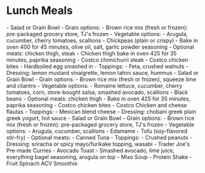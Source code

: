 
# Lunch Meals
<Accordion title="Mediterranean Bowl">
- Salad or Grain Bowl
- Grain options:
  - Brown rice mix (fresh or frozen): pre-packaged grocery store, TJ's frozen
- Vegetable options:
  - Arugula, cucumber, cherry tomatoes, scallions
- Chickpeas (plain or crispy)
  - Bake in oven 400 for 45 minutes, olive oil, salt, garlic powder seasoning
- Optional meats: chicken thigh, steak
  - Chicken thigh bake in oven 425 for 35 minutes, paprika seasoning
  - Costco chimichurri steak
  - Costco chicken bites
  - Hardboiled egg smashed in
- Toppings:
  - Feta, crushed walnuts
- Dressing: lemon mustard vinaigrette, lemon tahini sauce, hummus
</Accordion>

<Accordion title="Mexican Bowl">
- Salad or Grain Bowl
- Grain options:
  - Brown rice mix (fresh or frozen), squeeze lime and cliantro
- Vegetable options:
  - Romaine lettuce, cucumber, cherry tomatoes, corn, store-bought salsa, smashed avocado, scallions
- Black beans
- Optional meats: chicken thigh
  - Bake in oven 425 for 35 minutes, paprika seasoning
  - Costco chicken bites
  - Costco Chicken and cheese flautas
- Toppings:
  - Mexican blend cheese
- Dressing: chobani greek plain greek yogurt, hot sauce
</Accordion>

<Accordion title="Asian Bowl">
- Salad or Grain Bowl
- Grain options:
  - Brown rice mix (fresh or frozen): pre-packaged grocery store, TJ's frozen
- Vegetable options:
  - Arugula, cucumber, scallions
- Edamame
- Tofu (soy-flavored stir-fry)
- Optional meats:
  - Canned Tuna
- Toppings:
  - Crushed peanuts
- Dressing: sriracha or spicy mayo/furikake topping, wasabi
</Accordion>

<Accordion title="Ready-made Meals">
- Trader Joe's Pre-made Curries
</Accordion>

<Accordion title="Other">
- Avocado Toast
  - Smashed avocado, lime juice, everything bagel seasoning, arugula on top
- Miso Soup
</Accordion>

<Accordion title="Not Really Hungry">
- Protein Shake
- Fruit Spinach ACV Smoothie
</Accordion>
